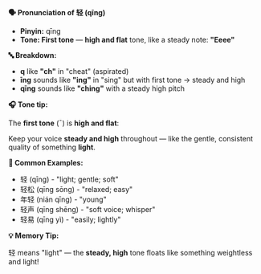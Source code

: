 **🗣️ Pronunciation of 轻 (qīng)**

- **Pinyin:** qīng
- **Tone: First tone** — **high and flat** tone, like a steady note: **"Eeee"**

**🔤 Breakdown:**

- **q** like **"ch"** in "cheat" (aspirated)
- **īng** sounds like **"ing"** in "sing" but with first tone → steady and high
- **qīng** sounds like **"ching"** with a steady high pitch

**🎧 Tone tip:**

The **first tone** (¯) is **high and flat**:

Keep your voice **steady and high** throughout — like the gentle, consistent quality of something **light**.

**📝 Common Examples:**

- 轻 (qīng) - "light; gentle; soft"
- 轻松 (qīng sōng) - "relaxed; easy"
- 年轻 (nián qīng) - "young"
- 轻声 (qīng shēng) - "soft voice; whisper"
- 轻易 (qīng yì) - "easily; lightly"

**💡 Memory Tip:**

轻 means "light" — the **steady, high** tone floats like something weightless and light!